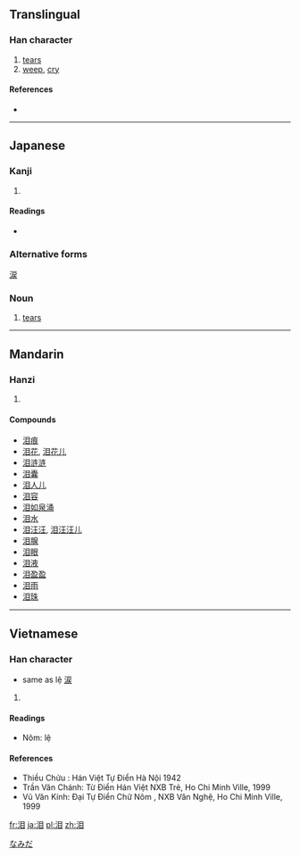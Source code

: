 {{also|淚}}
==Translingual==

===Han character===
{{Han char|rn=85|rad=水|as=05|sn=8|four=|canj=水月山 (EBU)||ids=⿰[[氵]][[目]]}}

# [[tear]]s
# [[weep]], [[cry]]

====References====
* {{Han ref|kx=0618.070|dkj=17318|hdz=31583.080|uh=6CEA|ud=27882}}

----

==Japanese==

===Kanji===
{{ja-kanji|grade=|rs=水05}}

# {{defn|Japanese|sort=水05}}

====Readings====
* {{ja-readings|on=[[るい]] (rui), [[れい]] (rei)|kun=[[なみだ]] (namida)}}

===Alternative forms===
[[涙]]

===Noun===
{{ja-noun|k|hira=なみだ|rom=namida}}

# [[tear]]s

[[Category:ja:Bodily fluids|なみだ]]

----

==Mandarin==

===Hanzi===
{{cmn-hanzi|tra=淚|pin=[[lèi]] ([[lei4]])|wg=lei<sup>4</sup>}}

# {{defn|Mandarin|sort=水05}}

====Compounds====
* [[泪痕]]
* [[泪花]], [[泪花儿]]
* [[泪涟涟]]
* [[泪囊]]
* [[泪人儿]]
* [[泪容]]
* [[泪如泉涌]]
* [[泪水]]
* [[泪汪汪]], [[泪汪汪儿]]
* [[泪腺]]
* [[泪眼]]
* [[泪液]]
* [[泪盈盈]]
* [[泪雨]]
* [[泪珠]]

----

==Vietnamese==

===Han character===
{{vi-hantu|lệ|rs=水05}}
* same as lệ [[涙]]

# {{defn|Vietnamese|sort=水05}}

====Readings====
* Nôm: lệ

====References====
* Thiều Chửu : Hán Việt Tự Điển  Hà Nội 1942
* Trần Văn Chánh: Từ Điển Hán Việt NXB Trẻ, Ho Chi Minh Ville, 1999
* Vũ Văn Kính: Đại Tự Điển Chữ Nôm , NXB Văn Nghệ, Ho Chi Minh Ville, 1999

[[fr:泪]]
[[ja:泪]]
[[pl:泪]]
[[zh:泪]]
